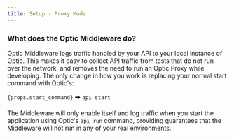 ```yaml
---
title: Setup - Proxy Mode
---
```


### What does the Optic Middleware do?

Optic Middleware logs traffic handled by your API to your local instance of Optic. This makes it easy to collect API traffic from tests that do not run over the network, and removes the need to run an Optic Proxy while developing. The only change in how you work is replacing your normal start command with Optic's:

<div style={{marginBottom: 22}}>  <code>{props.start_command}</code>  ➡️  <code>api start</code> </div>

The Middleware will only enable itself and log traffic when you start the application using Optic's `api run` command, providing guarantees that the Middleware will not run in any of your real environments.
